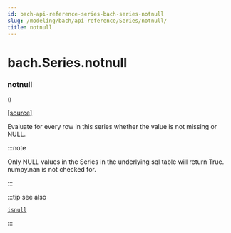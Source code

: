 ```yaml
---
id: bach-api-reference-series-bach-series-notnull
slug: /modeling/bach/api-reference/Series/notnull/
title: notnull
---
```


# bach.Series.notnull

<div className="method">

### <span className="name">notnull</span>

<small className="parameter-list">()</small>


&#8203;<span className="view-source">[[source]](https://github.com/objectiv/objectiv-analytics/blob/mainon3.8/site-packages/bach/series/series.py)</span>

<div className="content">

Evaluate for every row in this series whether the value is not missing or NULL.

:::note

Only NULL values in the Series in the underlying sql table will return True. numpy.nan is not
checked for.


:::

:::tip see also

[`isnull`](/modeling/bach/api-reference/Series/bach.Series.isnull.mdx)
    

:::


</div>


</div>

